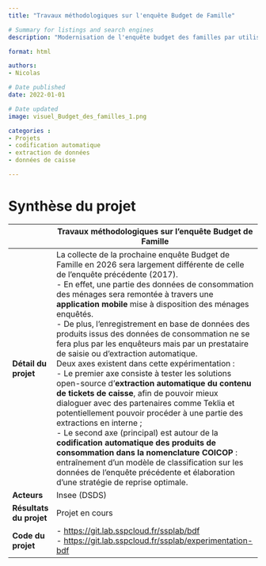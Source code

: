 ```yaml
---
title: "Travaux méthodologiques sur l'enquête Budget de Famille"

# Summary for listings and search engines
description: "Modernisation de l'enquête budget des familles par utilisation d'outils de classification automatique"

format: html

authors: 
- Nicolas

# Date published
date: 2022-01-01

# Date updated
image: visuel_Budget_des_familles_1.png

categories : 
- Projets
- codification automatique
- extraction de données
- données de caisse

---
```


# Synthèse du projet

|              | Travaux méthodologiques sur l'enquête Budget de Famille                           |
|--------------|------------------------------------------------------------------------------------|
| **Détail du projet**         | La collecte de la prochaine enquête Budget de Famille en 2026 sera largement différente de celle de l'enquête précédente (2017).  <br> - En effet, une partie des données de consommation des ménages sera remontée à travers une **application mobile** mise à disposition des ménages enquêtés. <br> - De plus, l'enregistrement en base de données des produits issus des données de consommation ne se fera plus par les enquêteurs mais par un prestataire de saisie ou d'extraction automatique. <br> Deux axes existent dans cette expérimentation : <br>  - Le premier axe consiste à tester les solutions open-source d'**extraction automatique du contenu de tickets de caisse**, afin de pouvoir mieux dialoguer avec des partenaires comme Teklia et potentiellement pouvoir procéder à une partie des extractions en interne ; <br> - Le second axe (principal) est autour de la **codification automatique des produits de consommation dans la nomenclature COICOP** : entraînement d'un modèle de classification sur les données de l'enquête précédente et élaboration d'une stratégie de reprise optimale.         |
| **Acteurs**                  |  Insee (DSDS)         |
| **Résultats du projet**      | Projet en cours               |
| **Code du projet**           | - [https://git.lab.sspcloud.fr/ssplab/bdf](https://git.lab.sspcloud.fr/ssplab/bdf) <br> - [https://git.lab.sspcloud.fr/ssplab/experimentation-bdf](https://git.lab.sspcloud.fr/ssplab/experimentation-bdf)       |

